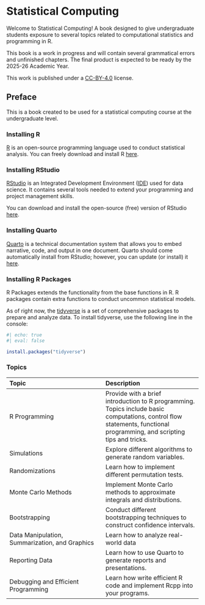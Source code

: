 # Statistical Computing {.unnumbered}

Welcome to Statistical Computing! A book designed to give undergraduate students exposure to several topics related to computational statistics and programming in R.

::: callout-note
This book is a work in progress and will contain several grammatical errors and unfinished chapters. The final product is expected to be ready by the 2025-26 Academic Year.
:::

This work is published under a [CC-BY-4.0](https://creativecommons.org/licenses/by/4.0/) license. 


## Preface

This is a book created to be used for a statistical computing course at the undergraduate level.

### Installing R

[R](https://www.r-project.org/) is an open-source programming language used to conduct statistical analysis.
You can freely download and install R [here](https://cloud.r-project.org/).

### Installing RStudio

[RStudio](https://posit.co/products/open-source/rstudio/) is an Integrated Development Environment ([IDE](https://en.wikipedia.org/wiki/Integrated_development_environment)) used for data science.
It contains several tools needed to extend your programming and project management skills. 

You can download and install the open-source (free) version of RStudio [here](https://posit.co/downloads/).

### Installing Quarto

[Quarto](https://quarto.org/) is a technical documentation system that allows you to embed narrative, code, and output in one document.
Quarto should come automatically install from RStudio; however, you can update (or install) it [here](https://quarto.org/docs/get-started/).

### Installing R Packages

R Packages extends the functionality from the base functions in R. R packages contain extra functions to conduct uncommon statistical models.

As of right now, the [tidyverse](https://www.tidyverse.org/) is a set of comprehensive packages to prepare and analyze data. To install tidyverse, use the following line in the console:


```r
#| echo: true
#| eval: false

install.packages("tidyverse")

```


### Topics

|Topic | Description |
|:-|:-|
|R Programming | Provide with a brief introduction to R programming. Topics include basic computations, control flow statements, functional programming, and scripting tips and tricks. |
|Simulations | Explore different algorithms to generate random variables. |
|Randomizations | Learn how to implement different permutation tests. |
|Monte Carlo Methods | Implement Monte Carlo methods to approximate integrals and distributions. |
|Bootstrapping | Conduct different bootstrapping techniques to construct confidence intervals. |
| Data Manipulation, Summarization, and Graphics| Learn how to analyze real-world data |
| Reporting Data | Learn how to use Quarto to generate reports and presentations. |
| Debugging and Efficient Programming | Learn how write efficient R code and implement Rcpp into your programs. |
 

